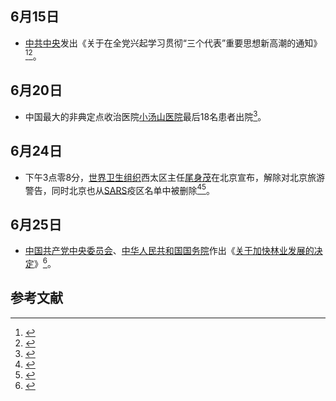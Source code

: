 <noinclude>
{{MonthInNewsChina|2003|6}}

== 6月15日 ==
* [[中共中央|中共中央]]发出《关于在全党兴起学习贯彻“三个代表”重要思想新高潮的通知》<ref>{{Cite book|title=十六大以来重要文献选编 上|last=中共中央文献研究室编|publisher=广州：暨南大学出版社|year=2011|isbn=978-7-5073-3267-4|pages=314-315}}</ref><ref>{{Cite book|title=新世纪新阶段党的建设与党组织工作手册 下|last=范平主编|publisher=北京：红旗出版社|year=2005|isbn=7-5051-1137-X|pages=1437-1439}}</ref>。

== 6月20日 ==
*中国最大的非典定点收治医院[[小汤山医院|小汤山医院]]最后18名患者出院<ref>{{Cite book|title=中国梦 复兴路|last=卢洁著|publisher=北京：研究出版社|year=2017|isbn=978-7-5199-0194-3|pages=388}}</ref>。

== 6月24日 ==
*下午3点零8分，[[世界卫生组织|世界卫生组织]]西太区主任[[尾身茂|尾身茂]]在北京宣布，解除对北京旅游警告，同时北京也从[[嚴重急性呼吸系統綜合症|SARS]]疫区名单中被删除<ref>{{Cite web|title=世卫宣布解除对北京旅游警告 从疫区名单删除|url=http://news.sina.com.cn/c/2003-06-24/15111216295.shtml|accessdate=2021-02-17|work=news.sina.com.cn|archive-date=2008-07-08|archive-url=https://web.archive.org/web/20080708231616/http://news.sina.com.cn/c/2003-06-24/15111216295.shtml|dead-url=no}}</ref><ref>{{Cite web|title=北京已向世卫组织提交了解除旅行警告的报告|url=https://business.sohu.com/73/35/article210383573.shtml|accessdate=2021-02-17|work=business.sohu.com|archive-date=2005-04-12|archive-url=https://web.archive.org/web/20050412144855/http://business.sohu.com/73/35/article210383573.shtml|dead-url=no}}</ref>。

==  6月25日 ==
* [[中国共产党中央委员会|中国共产党中央委员会]]、[[中华人民共和国国务院|中华人民共和国国务院]]作出《[[关于加快林业发展的决定|关于加快林业发展的决定]]》<ref>{{Cite book|title=中国特色社会主义生态文明建设道路|last=《中国特色社会主义生态文明建设道路》编写组编|publisher=北京：[[中央文献出版社|中央文献出版社]]|year=2013|isbn=978-7-5073-3875-1|pages=317}}</ref>。

== 参考文献 ==
{{Reflist|2}}

{{Portal:中國大陸新聞動態/Footer}}
</noinclude>